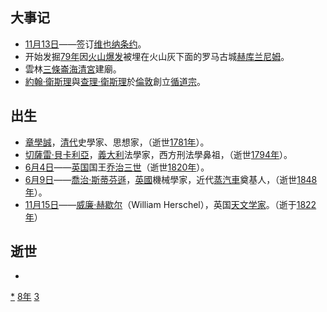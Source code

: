 {{yearTOC|1738|清'''[[乾隆|乾隆]]三年'''；越南'''[[永佑|永佑]]四年'''；日本'''[[元文_(日本)|元文]]三年'''}}

== 大事记 ==
* [[11月13日|11月13日]]——签订[[维也纳条约|维也纳条约]]。
* 开始发掘[[79年|79年]]因[[火山爆发|火山爆发]]被埋在火山灰下面的罗马古城[[赫库兰尼姆|赫库兰尼姆]]。
* 雲林[[三條崙海清宮|三條崙海清宮]]建廟。
* [[約翰·衛斯理|約翰·衛斯理]]與[[查理·衛斯理|查理·衛斯理]]於[[倫敦|倫敦]]創立[[循道宗|循道宗]]。

== 出生 ==
* [[章學誠|章學誠]]，[[清朝|清代]]史學家、思想家，（逝世[[1781年|1781年]]）。
* [[切薩雷·貝卡利亞|切薩雷·貝卡利亞]]，[[意大利|義大利]]法學家，西方刑法學鼻祖，（逝世[[1794年|1794年]]）。
* [[6月4日|6月4日]]——[[英国|英国]]国王[[乔治三世|乔治三世]]（逝世[[1820年|1820年]]）。
* [[6月9日|6月9日]]——[[喬治·斯蒂芬遜|喬治·斯蒂芬遜]]，[[英国|英國]]機械學家，近代[[蒸汽車|蒸汽車]]奠基人，（逝世[[1848年|1848年]]）。
* [[11月15日|11月15日]]——[[威廉·赫歇爾|威廉·赫歇尔]]（William Herschel），英国[[天文学家|天文学家]]。（逝于[[1822年|1822年]]）

== 逝世 ==
{{Wikisource year mention}}
*

[[Category:1738年|*]]
[[Category:1730年代|8年]]
[[Category:18世纪各年|3]]
